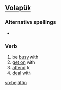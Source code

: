 ==[[Volapük]]==

===Alternative spellings===
*{{l|vo|bejayfoyn}}

===Verb===
{{infl|vo|verb}}

# be [[busy]] with
# [[get on]] with
# [[attend]] to
# [[deal]] with

[[vo:bejäfön]]